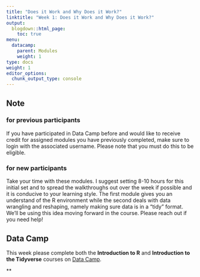 ```yaml
---
title: "Does it Work and Why Does it Work?"
linktitle: "Week 1: Does it Work and Why Does it Work?"
output:
  blogdown::html_page:
    toc: true
menu:
  datacamp:
    parent: Modules
    weight: 1
type: docs
weight: 1
editor_options: 
  chunk_output_type: console
---
```


## Note

### for previous participants
If you have participated in Data Camp before and would like to receive credit for assigned modules you have previously completed, make sure to login with the associated username. Please note that you must do this to be eligible.

### for new participants
Take your time with these modules. I suggest setting 8-10 hours for this initial set and to spread the walkthroughs out over the week if possible and it is conducive to your learning style. The first module gives you an understand of the R environment while the second deals with data wrangling and reshaping, namely making sure data is in a "tidy" format. We'll be using this idea moving forward in the course. Please reach out if you need help!

## Data Camp
This week please complete both the **Introduction to R** and **Introduction to the Tidyverse** courses on [Data Camp](https://www.datacamp.com/). 

**